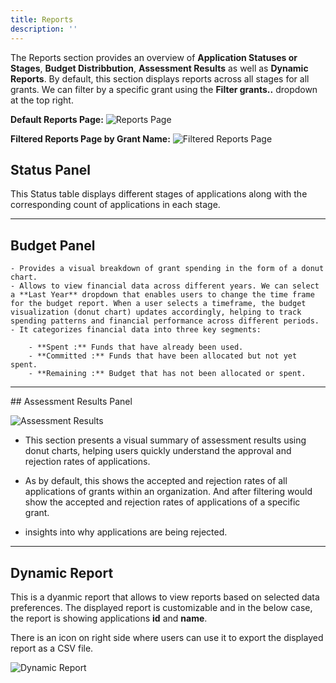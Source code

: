 ```yaml
---
title: Reports
description: ''
---
```


The Reports section provides an overview of **Application Statuses or Stages**, **Budget Distribbution**, **Assessment Results** as well as **Dynamic Reports**. By default, this section displays reports across all stages for all grants. We can filter by a specific grant using the **Filter grants..** dropdown at the top right.

**Default Reports Page:**
![Reports Page](/images/guides/reports/reports-page.png)

**Filtered Reports Page by Grant Name:**
![Filtered Reports Page](/images/guides/reports/filtered-reports.png)

## Status Panel
This Status table displays different stages of applications along with the corresponding count of applications in each stage.

<hr/>

## Budget Panel
    - Provides a visual breakdown of grant spending in the form of a donut chart. 
    - Allows to view financial data across different years. We can select a **Last Year** dropdown that enables users to change the time frame for the budget report. When a user selects a timeframe, the budget visualization (donut chart) updates accordingly, helping to track spending patterns and financial performance across different periods. 
    - It categorizes financial data into three key segments:

        - **Spent :** Funds that have already been used.
        - **Committed :** Funds that have been allocated but not yet spent.
        - **Remaining :** Budget that has not been allocated or spent.

<hr/>
## Assessment Results Panel

![Assessment Results](/images/guides/reports/assessment-results.png)

- This section presents a visual summary of assessment results using donut charts, helping users quickly understand the approval and rejection rates of applications.

- As by default, this shows the accepted and rejection rates of all applications of grants within an organization. And after filtering would show the accepted and rejection rates of applications of a specific grant.

- insights into why applications are being rejected.

<hr/>

## Dynamic Report 

This is a dyanmic report that allows to view reports based on selected data preferences. The displayed report is customizable and in the below case, the report is showing applications **id** and **name**.

There is an icon on right side where users can use it to export the displayed report as a CSV file.

![Dynamic Report](/images/guides/reports/dynamic-report.png)

